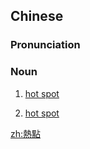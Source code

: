 {{also|热点}}
==Chinese==
{{zh-forms|s=热点}}

===Pronunciation===
{{zh-pron
|m=rèdiǎn
|cat=n
}}

===Noun===
{{zh-noun}}

# {{lb|zh|geology}} [[hot spot]]
# {{lb|zh|computing|networking}} [[hot spot]]

[[zh:熱點]]